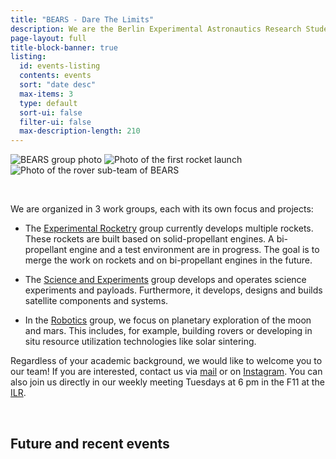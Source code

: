 ```yaml
---
title: "BEARS - Dare The Limits"
description: We are the Berlin Experimental Astronautics Research Student Team e.V. at TU Berlin and work on space related projects in our free time.
page-layout: full
title-block-banner: true
listing:
  id: events-listing
  contents: events
  sort: "date desc"
  max-items: 3
  type: default
  sort-ui: false
  filter-ui: false
  max-description-length: 210
---
```


<div class="slideshow" style="width: 100%">
  <!-- put all images here that should be available in the slideshow -->
  <picture>
    <source srcset="slideshow_index/Group_photo_BEARS_2025.JPG.avif" type="image/avif">
    <img
      src="slideshow_index/Group_photo_BEARS_2025.JPG"
      alt="BEARS group photo">
  </picture>
  <picture>
    <source srcset="slideshow_index/launch1.jpg.avif" type="image/avif">
    <img
      src="slideshow_index/launch1.jpg"
      alt="Photo of the first rocket launch">
  </picture>
  <picture>
    <source srcset="projects/Rover/images/Rover_team.jpg.avif" type="image/avif">
    <img
      src="projects/Rover/images/Rover_team.jpg"
      alt="Photo of the rover sub-team of BEARS">
  </picture>
</div>
<br/>


We are organized in 3 work groups, each with its own focus and projects:

* The [Experimental Rocketry](/projects.html#category=Experimental%20Rocketry) group currently develops multiple rockets. These rockets are built based on solid-propellant engines. A bi-propellant engine and a test environment are in progress. The goal is to merge the work on rockets and on bi-propellant engines in the future.

* The [Science and Experiments](/projects.html#category=Science%20and%20Experiments) group develops and operates science experiments and payloads. Furthermore, it develops, designs and builds satellite components and systems.

* In the [Robotics](/projects.html#category=Robotics) group, we focus on planetary exploration of the moon and mars. This includes, for example, building rovers or developing in situ resource utilization technologies like solar sintering. 

Regardless of your academic background, we would like to welcome you to our team! If you are interested, contact us via [mail](mailto://info@bears-space.de) or on [Instagram](https://www.instagram.com/bears.space/). You can also join us directly in our weekly meeting Tuesdays at 6 pm in the F11 at the [ILR](https://maps.app.goo.gl/sixUKMx4wxruqQFr8).

<br/>

## Future and recent events

::: {#sample-listings}
:::
